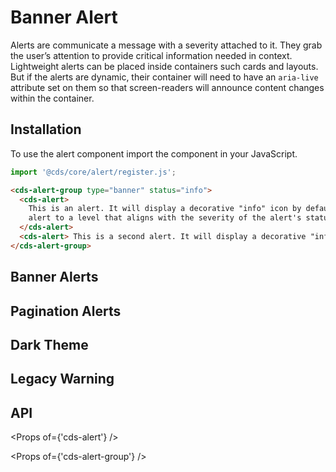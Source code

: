 
<Meta title="Components/Alert Banner" />

# Banner Alert

Alerts are communicate a message with a severity attached to it.
They grab the user’s attention to provide critical information needed in context.
Lightweight alerts can be placed inside containers such cards and layouts. But
if the alerts are dynamic, their container will need to have an `aria-live`
attribute set on them so that screen-readers will announce content changes
within the container.

## Installation

To use the alert component import the component in your JavaScript.

```typescript
import '@cds/core/alert/register.js';
```

```html
<cds-alert-group type="banner" status="info">
  <cds-alert>
    This is an alert. It will display a decorative "info" icon by default. You should set the aria-live attribute on the
    alert to a level that aligns with the severity of the alert's status.
  </cds-alert>
  <cds-alert> This is a second alert. It will display a decorative "info" icon by default. </cds-alert>
</cds-alert-group>
```

## Banner Alerts

<Preview>
  <Story id="stories-alert-group--banner-group-status" />
</Preview>

## Pagination Alerts

<Preview>
  <Story id="stories-alert-group--banner-group-pagination" />
</Preview>

## Dark Theme

<Preview>
  <Story id="stories-alert-group--dark-theme-banner-alert-group" />
</Preview>

## Legacy Warning

<Preview>
  <Story id="stories-alert-group--legacy-warning-alert-banner" />
</Preview>

## API

<Props of={'cds-alert'} />

<Props of={'cds-alert-group'} />
